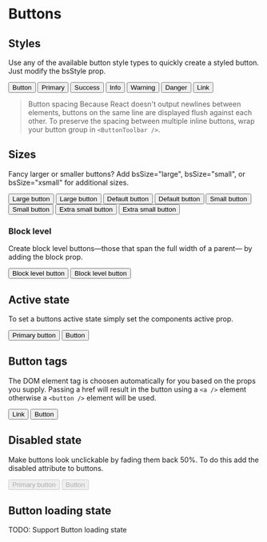 
# Buttons

## Styles

Use any of the available button style types to quickly create a styled button. Just modify the bsStyle prop.

<Playground>
  <ButtonToolbar>
    <Button>Button</Button>
    <Button bsStyle="primary">Primary</Button>
    <Button bsStyle="success">Success</Button>
    <Button bsStyle="info">Info</Button>
    <Button bsStyle="warning">Warning</Button>
    <Button bsStyle="danger">Danger</Button>
    <Button bsStyle="link">Link</Button>
  </ButtonToolbar>
</Playground>

>Button spacing
Because React doesn't output newlines between elements, buttons on the same line are displayed flush against each other. To preserve the spacing between multiple inline buttons, wrap your button group in `<ButtonToolbar />`.

## Sizes

Fancy larger or smaller buttons? Add bsSize="large", bsSize="small", or bsSize="xsmall" for additional sizes.

<Playground>
  <ButtonToolbar>
    <Button bsStyle="primary" bsSize="large">
      Large button
    </Button>
    <Button bsSize="large">Large button</Button>
  </ButtonToolbar>
  <ButtonToolbar>
    <Button bsStyle="primary">Default button</Button>
    <Button>Default button</Button>
  </ButtonToolbar>
  <ButtonToolbar>
    <Button bsStyle="primary" bsSize="small">
      Small button
    </Button>
    <Button bsSize="small">Small button</Button>
  </ButtonToolbar>
  <ButtonToolbar>
    <Button bsStyle="primary" bsSize="xsmall">
      Extra small button
    </Button>
    <Button bsSize="xsmall">Extra small button</Button>
  </ButtonToolbar>
</Playground>

### Block level

Create block level buttons—those that span the full width of a parent— by adding the block prop.

<Playground>
  <Button bsStyle="primary" bsSize="large" block>
    Block level button
  </Button>
  <Button bsSize="large" block>
    Block level button
  </Button>
</Playground>

## Active state

To set a buttons active state simply set the components active prop.

<Playground>
  <ButtonToolbar>
    <Button bsStyle="primary" bsSize="large" active>
      Primary button
    </Button>
    <Button bsSize="large" active>
      Button
    </Button>
  </ButtonToolbar>
</Playground>

## Button tags

The DOM element tag is choosen automatically for you based on the props you supply. Passing a href will result in the button using a `<a />` element otherwise a `<button />` element will be used.

<Playground>
  <ButtonToolbar>
    <Button href="#">Link</Button>
    <Button>Button</Button>
  </ButtonToolbar>
</Playground>

## Disabled state

Make buttons look unclickable by fading them back 50%. To do this add the disabled attribute to buttons.

<Playground>
  <ButtonToolbar>
    <Button bsStyle="primary" bsSize="large" disabled>
      Primary button
    </Button>
    <Button bsSize="large" disabled>
      Button
    </Button>
  </ButtonToolbar>
</Playground>

## Button loading state
TODO: Support Button loading state
